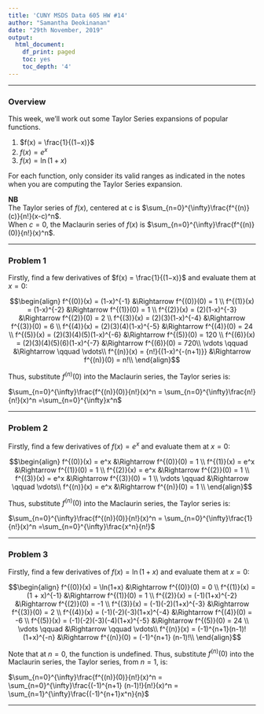 ---
title: 'CUNY MSDS Data 605 HW #14'
author: "Samantha Deokinanan"
date: "29th November, 2019"
output:
  html_document:
    df_print: paged
    toc: yes
    toc_depth: '4'
---
***  
### Overview  
This week, we’ll work out some Taylor Series expansions of popular functions.

1. $f(x) = \frac{1}{(1−x)}$  
2. $f(x) = e^{x}$  
3. $f(x)= \ln(1+x)$  

For each function, only consider its valid ranges as indicated in the notes when you are computing the Taylor Series expansion.

**NB**  
The Taylor series of $f(x)$, centered at c is $\sum_{n=0}^{\infty}\frac{f^{(n)}(c)}{n!}(x-c)^n$.  
When $c=0$, the Maclaurin series of $f(x)$ is $\sum_{n=0}^{\infty}\frac{f^{(n)}(0)}{n!}(x)^n$.  

***
### Problem 1
Firstly, find a few derivatives of $f(x) = \frac{1}{(1−x)}$ and evaluate them at $x=0$:

$$\begin{align}
f^{(0)}(x) = (1-x)^{-1} &\Rightarrow f^{(0)}(0) = 1 \\
f^{(1)}(x) = (1-x)^{-2} &\Rightarrow f^{(1)}(0) = 1 \\
f^{(2)}(x) = (2)(1-x)^{-3} &\Rightarrow f^{(2)}(0) = 2 \\
f^{(3)}(x) = (2)(3)(1-x)^{-4} &\Rightarrow f^{(3)}(0) = 6 \\
f^{(4)}(x) = (2)(3)(4)(1-x)^{-5} &\Rightarrow f^{(4)}(0) = 24 \\
f^{(5)}(x) = (2)(3)(4)(5)(1-x)^{-6} &\Rightarrow f^{(5)}(0) = 120 \\
f^{(6)}(x) = (2)(3)(4)(5)(6)(1-x)^{-7} &\Rightarrow f^{(6)}(0) = 720\\
\vdots \qquad &\Rightarrow \qquad \vdots\\
f^{(n)}(x) = {n!}{(1-x)^{-(n+1)}} &\Rightarrow f^{(n)}(0) = n!\\
\end{align}$$

Thus, substitute $f^{(n)}(0)$ into the Maclaurin series, the Taylor series is:

$\sum_{n=0}^{\infty}\frac{f^{(n)}(0)}{n!}(x)^n = \sum_{n=0}^{\infty}\frac{n!}{n!}(x)^n =\sum_{n=0}^{\infty}x^n$

***
### Problem 2
Firstly, find a few derivatives of $f(x) = e^{x}$ and evaluate them at $x=0$:

$$\begin{align}
f^{(0)}(x) = e^x &\Rightarrow f^{(0)}(0) = 1 \\
f^{(1)}(x) = e^x &\Rightarrow f^{(1)}(0) = 1 \\
f^{(2)}(x) = e^x &\Rightarrow f^{(2)}(0) = 1 \\
f^{(3)}(x) = e^x &\Rightarrow f^{(3)}(0) = 1 \\
\vdots \qquad &\Rightarrow \qquad \vdots\\
f^{(n)}(x) = e^x &\Rightarrow f^{(n)}(0) = 1 \\
\end{align}$$

Thus, substitute $f^{(n)}(0)$ into the Maclaurin series, the Taylor series is:

$\sum_{n=0}^{\infty}\frac{f^{(n)}(0)}{n!}(x)^n = \sum_{n=0}^{\infty}\frac{1}{n!}(x)^n =\sum_{n=0}^{\infty}\frac{x^n}{n!}$

***
### Problem 3
Firstly, find a few derivatives of $f(x)= \ln(1+x)$ and evaluate them at $x=0$:

$$\begin{align}
f^{(0)}(x) =  \ln(1+x) &\Rightarrow f^{(0)}(0) = 0 \\
f^{(1)}(x) =  (1 + x)^{-1} &\Rightarrow f^{(1)}(0) = 1 \\
f^{(2)}(x) = (-1)(1+x)^{-2} &\Rightarrow f^{(2)}(0) = -1 \\
f^{(3)}(x) = (-1)(-2)(1+x)^{-3} &\Rightarrow f^{(3)}(0) = 2 \\
f^{(4)}(x) = (-1)(-2)(-3)(1+x)^{-4} &\Rightarrow f^{(4)}(0) = -6 \\
f^{(5)}(x) = (-1)(-2)(-3)(-4)(1+x)^{-5} &\Rightarrow f^{(5)}(0) = 24 \\
\vdots \qquad &\Rightarrow \qquad \vdots\\
f^{(n)}(x) = (-1)^{n+1}(n-1)!(1+x)^{-n} &\Rightarrow f^{(n)}(0) = (-1)^{n+1} (n-1)!\\
\end{align}$$

Note that at $n=0$, the function is undefined. Thus, substitute $f^{(n)}(0)$ into the Maclaurin series, the Taylor series, from $n=1$, is:

$\sum_{n=0}^{\infty}\frac{f^{(n)}(0)}{n!}(x)^n = \sum_{n=0}^{\infty}\frac{(-1)^{n+1} (n-1)!}{n!}(x)^n = \sum_{n=1}^{\infty}\frac{(-1)^{n+1}x^n}{n}$

***
